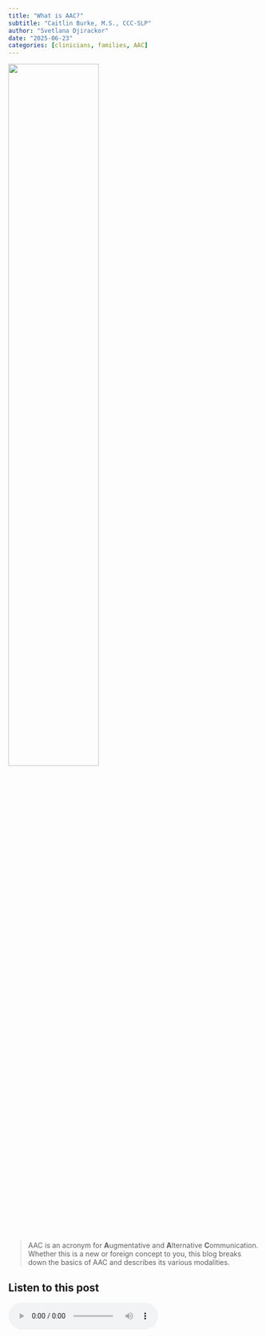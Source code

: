 ```yaml
---
title: "What is AAC?"
subtitle: "Caitlin Burke, M.S., CCC-SLP"
author: "Svetlana Djirackor"
date: "2025-06-23"
categories: [clinicians, families, AAC]
---
```


![](../figures/what_is_aac.png){width=60% fig-align="center"}

>
AAC is an acronym for **A**ugmentative and **A**lternative **C**ommunication. Whether this is a new or foreign concept to you, this blog breaks down the basics of AAC and describes its various modalities.
>

## Listen to this post

<audio controls>
  <source src="../../audio/aac/what_is_aac_mod.mp3" type="audio/mpeg">
  Your browser does not support the audio element.
</audio>

## Intro to AAC

AAC involves supplementing (Augmentative) or replacing (Alternative) spoken language. In a nutshell, AAC includes all forms of communication besides speech. 

When we think about the modalities of AAC, we often think of the following:

![](../figures/aac_1_fig1.png){width=60% fig-align="center"}

While these are certainly common modalities of AAC, it is important to know that AAC also includes

![](../figures/aac_1_fig2.png){width=60% fig-align="center"}

Thinking of AAC in this manner is encouraged because it allows us to see that everyone uses AAC! The unaided modes of communication are more accessible to AAC users since they can use their bodies to communicate when other tools/objects are not easily available. 

Now that we know what AAC is, let’s learn more about how to shift our mindset on the use of AAC.To do this, one question we can ask ourselves is: [Why should we advocate for multimodal communication?](../aac_2/advocacy_why.qmd)